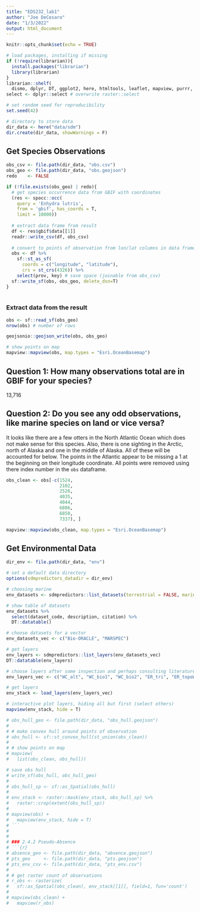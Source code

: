 ```yaml
---
title: "EDS232_lab1"
author: "Joe DeCesaro"
date: "1/3/2022"
output: html_document
---
```


```r
knitr::opts_chunk$set(echo = TRUE)
```

```r
# load packages, installing if missing
if (!require(librarian)){
  install.packages("librarian")
  library(librarian)
}
librarian::shelf(
  dismo, dplyr, DT, ggplot2, here, htmltools, leaflet, mapview, purrr, raster, readr, rgbif, rgdal, rJava, sdmpredictors, sf, spocc, tidyr, geojsonio)
select <- dplyr::select # overwrite raster::select

# set random seed for reproducibility
set.seed(42)

# directory to store data
dir_data <- here("data/sdm")
dir.create(dir_data, showWarnings = F)
```

## Get Species Observations
```r
obs_csv <- file.path(dir_data, "obs.csv")
obs_geo <- file.path(dir_data, "obs.geojson")
redo    <- FALSE

if (!file.exists(obs_geo) | redo){
  # get species occurrence data from GBIF with coordinates
  (res <- spocc::occ(
    query = 'Enhydra lutris', 
    from = 'gbif', has_coords = T,
    limit = 10000))
  
  # extract data frame from result
  df <- res$gbif$data[[1]] 
  readr::write_csv(df, obs_csv)
  
  # convert to points of observation from lon/lat columns in data frame
  obs <- df %>% 
    sf::st_as_sf(
      coords = c("longitude", "latitude"),
      crs = st_crs(4326)) %>% 
    select(prov, key) # save space (joinable from obs_csv)
  sf::write_sf(obs, obs_geo, delete_dsn=T)
}
   
```

### Extract data from the result
```r
obs <- sf::read_sf(obs_geo)
nrow(obs) # number of rows
```

```r
geojsonio::geojson_write(obs, obs_geo)
```


```r
# show points on map
mapview::mapview(obs, map.types = "Esri.OceanBasemap")
```

## Question 1: How many observations total are in GBIF for your species?
13,716

## Question 2: Do you see any odd observations, like marine species on land or vice versa?
It looks like there are a few otters in the North Atlantic Ocean which does not make sense for this species. Also, there is one sighting in the Arctic, north of Alaska and one in the middle of Alaska. All of these will be accounted for below. The points in the Atlantic appear to be missing a 1 at the beginning on their longitude coordinate. All points were removed using there index number in the `obs` dataframe.

```r
obs_clean <- obs[-c(1524, 
                    2102, 
                    2526, 
                    4035,
                    4044,
                    6806,
                    6850, 
                    7337), ] 
```


```r
mapview::mapview(obs_clean, map.types = "Esri.OceanBasemap")

```

## Get Environmental Data
```r
dir_env <- file.path(dir_data, "env")

# set a default data directory
options(sdmpredictors_datadir = dir_env)

# choosing marine
env_datasets <- sdmpredictors::list_datasets(terrestrial = FALSE, marine = TRUE)

# show table of datasets
env_datasets %>% 
  select(dataset_code, description, citation) %>% 
  DT::datatable()
```

```r
# choose datasets for a vector
env_datasets_vec <- c("Bio-ORACLE", "MARSPEC")

# get layers
env_layers <- sdmpredictors::list_layers(env_datasets_vec)
DT::datatable(env_layers)
```


```r
# choose layers after some inspection and perhaps consulting literature
env_layers_vec <- c("WC_alt", "WC_bio1", "WC_bio2", "ER_tri", "ER_topoWet")

# get layers
env_stack <- load_layers(env_layers_vec)

# interactive plot layers, hiding all but first (select others)
mapview(env_stack, hide = T)
```

```r
# obs_hull_geo <- file.path(dir_data, "obs_hull.geojson")
# 
# # make convex hull around points of observation
# obs_hull <- sf::st_convex_hull(st_union(obs_clean))
# 
# # show points on map
# mapview(
#   list(obs_clean, obs_hull))
```

```r
# save obs hull
# write_sf(obs_hull, obs_hull_geo)
# 
# obs_hull_sp <- sf::as_Spatial(obs_hull)
# 
# env_stack <- raster::mask(env_stack, obs_hull_sp) %>% 
#   raster::crop(extent(obs_hull_sp))
# 
# mapview(obs) + 
#   mapview(env_stack, hide = T)
# ```
# 
# 
# ### 2.4.2 Pseudo-Absence
# ```{r}
# absence_geo <- file.path(dir_data, "absence.geojson")
# pts_geo     <- file.path(dir_data, "pts.geojson")
# pts_env_csv <- file.path(dir_data, "pts_env.csv")
# 
# # get raster count of observations
# r_obs <- rasterize(
#   sf::as_Spatial(obs_clean), env_stack[[1]], field=1, fun='count')
# 
# mapview(obs_clean) + 
#   mapview(r_obs)
```

